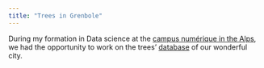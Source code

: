 ```yaml
---
title: "Trees in Grenbole"
---
```



During my formation in Data science at the [campus numérique in the Alps](https://le-campus-numerique.fr/), we had the opportunity to work on the trees' [database](https://data.metropolegrenoble.fr/ckan/dataset/les-arbres-de-grenoble) of our wonderful city.

